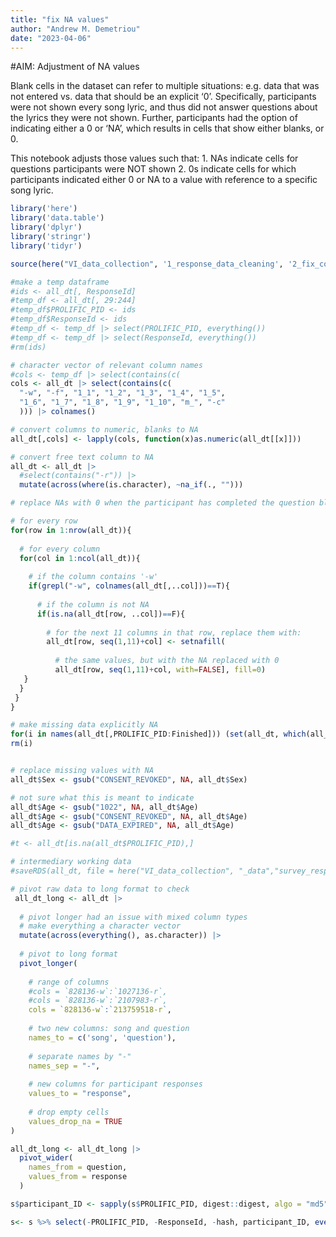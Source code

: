 ```yaml
---
title: "fix NA values"
author: "Andrew M. Demetriou"
date: "2023-04-06"
---
```


#AIM: Adjustment of NA values

Blank cells in the dataset can refer to multiple situations: e.g. data that was not entered vs. data that should be an explicit '0'. Specifically, participants were not shown every song lyric, and thus did not answer questions about the lyrics they were not shown. Further, participants had the option of indicating either a 0 or 'NA', which results in cells that show either blanks, or 0. 

This notebook adjusts those values such that:
1. NAs indicate cells for questions participants were NOT shown
2. 0s indicate cells for which participants indicated either 0 or NA to a value with reference to a specific song lyric. 



```r
library('here')
library('data.table')
library('dplyr')
library('stringr')
library('tidyr')

source(here("VI_data_collection", '1_response_data_cleaning', '2_fix_column_names_1.1.R'))
```

```r
#make a temp dataframe
#ids <- all_dt[, ResponseId]
#temp_df <- all_dt[, 29:244]
#temp_df$PROLIFIC_PID <- ids
#temp_df$ResponseId <- ids
#temp_df <- temp_df |> select(PROLIFIC_PID, everything())
#temp_df <- temp_df |> select(ResponseId, everything())
#rm(ids)
```


```r
# character vector of relevant column names
#cols <- temp_df |> select(contains(c(
cols <- all_dt |> select(contains(c(  
  "-w", "-f", "1_1", "1_2", "1_3", "1_4", "1_5", 
  "1_6", "1_7", "1_8", "1_9", "1_10", "m_", "-c"
  ))) |> colnames()

# convert columns to numeric, blanks to NA
all_dt[,cols] <- lapply(cols, function(x)as.numeric(all_dt[[x]]))

# convert free text column to NA
all_dt <- all_dt |> 
  #select(contains("-r")) |> 
  mutate(across(where(is.character), ~na_if(., "")))
```

```r
# replace NAs with 0 when the participant has completed the question block:

# for every row
for(row in 1:nrow(all_dt)){
  
  # for every column
  for(col in 1:ncol(all_dt)){
    
    # if the column contains '-w'
    if(grepl("-w", colnames(all_dt[,..col]))==T){
      
      # if the column is not NA
      if(is.na(all_dt[row, ..col])==F){
       
        # for the next 11 columns in that row, replace them with:
        all_dt[row, seq(1,11)+col] <- setnafill(
          
          # the same values, but with the NA replaced with 0
          all_dt[row, seq(1,11)+col, with=FALSE], fill=0)
   }
  }
 }
}
```

```r
# make missing data explicitly NA
for(i in names(all_dt[,PROLIFIC_PID:Finished])) (set(all_dt, which(all_dt[[i]] == "DATA_EXPIRED"), i, NA))
rm(i)


# replace missing values with NA
all_dt$Sex <- gsub("CONSENT_REVOKED", NA, all_dt$Sex)

# not sure what this is meant to indicate
all_dt$Age <- gsub("1022", NA, all_dt$Age)
all_dt$Age <- gsub("CONSENT_REVOKED", NA, all_dt$Age)
all_dt$Age <- gsub("DATA_EXPIRED", NA, all_dt$Age)

#t <- all_dt[is.na(all_dt$PROLIFIC_PID),]
```


```r
# intermediary working data
#saveRDS(all_dt, file = here("VI_data_collection", "_data","survey_response_data", "all_dt.RDS"))
```


```r
# pivot raw data to long format to check
 all_dt_long <- all_dt |> 
  
  # pivot longer had an issue with mixed column types
  # make everything a character vector
  mutate(across(everything(), as.character)) |>
  
  # pivot to long format
  pivot_longer(
    
    # range of columns
    #cols = `828136-w`:`1027136-r`, 
    #cols = `828136-w`:`2107983-r`, 
    cols = `828136-w`:`213759518-r`, 
  
    # two new columns: song and question
    names_to = c('song', 'question'),
  
    # separate names by "-"
    names_sep = "-", 
  
    # new columns for participant responses
    values_to = "response", 
  
    # drop empty cells
    values_drop_na = TRUE
)

```


```r
all_dt_long <- all_dt_long |> 
  pivot_wider(
    names_from = question, 
    values_from = response
  )
```

```r
s$participant_ID <- sapply(s$PROLIFIC_PID, digest::digest, algo = "md5") 

s<- s %>% select(-PROLIFIC_PID, -ResponseId, -hash, participant_ID, everything())
```


